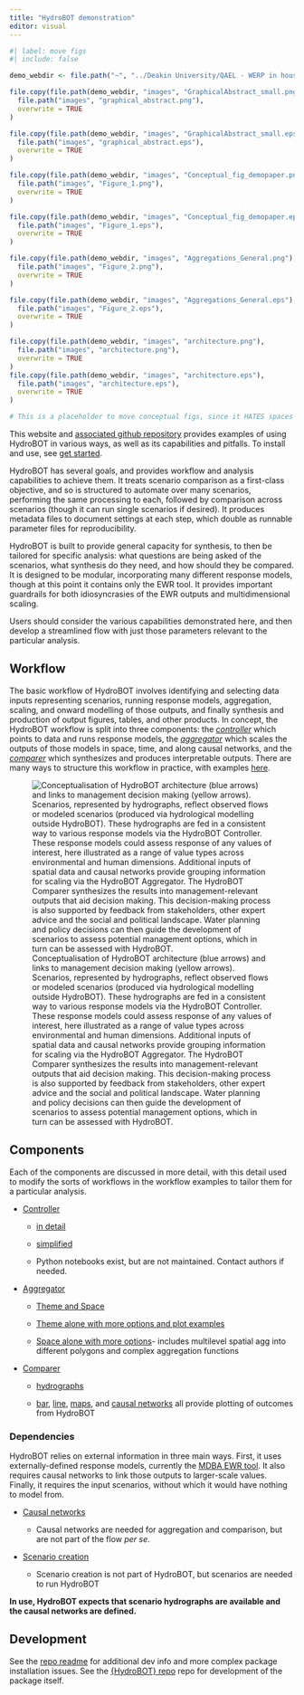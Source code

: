 ```yaml
---
title: "HydroBOT demonstration"
editor: visual
---
```


```r
#| label: move figs
#| include: false

demo_webdir <- file.path("~", "../Deakin University/QAEL - WERP in house - WERP/Toolkit/Writing/Demonstration paper")

file.copy(file.path(demo_webdir, "images", "GraphicalAbstract_small.png"),
  file.path("images", "graphical_abstract.png"),
  overwrite = TRUE
)

file.copy(file.path(demo_webdir, "images", "GraphicalAbstract_small.eps"),
  file.path("images", "graphical_abstract.eps"),
  overwrite = TRUE
)

file.copy(file.path(demo_webdir, "images", "Conceptual_fig_demopaper.png"),
  file.path("images", "Figure_1.png"),
  overwrite = TRUE
)

file.copy(file.path(demo_webdir, "images", "Conceptual_fig_demopaper.eps"),
  file.path("images", "Figure_1.eps"),
  overwrite = TRUE
)

file.copy(file.path(demo_webdir, "images", "Aggregations_General.png"),
  file.path("images", "Figure_2.png"),
  overwrite = TRUE
)

file.copy(file.path(demo_webdir, "images", "Aggregations_General.eps"),
  file.path("images", "Figure_2.eps"),
  overwrite = TRUE
)

file.copy(file.path(demo_webdir, "images", "architecture.png"),
  file.path("images", "architecture.png"),
  overwrite = TRUE
)
file.copy(file.path(demo_webdir, "images", "architecture.eps"),
  file.path("images", "architecture.eps"),
  overwrite = TRUE
)

# This is a placeholder to move conceptual figs, since it HATES spaces in names of the raw {fig} divs
```

This website and [associated github repository](https://github.com/MDBAuth/HydroBOT) provides examples of using HydroBOT in various ways, as well as its capabilities and pitfalls. To install and use, see [get started](getting_started.qmd).

HydroBOT has several goals, and provides workflow and analysis capabilities to achieve them. It treats scenario comparison as a first-class objective, and so is structured to automate over many scenarios, performing the same processing to each, followed by comparison across scenarios (though it can run single scenarios if desired). It produces metadata files to document settings at each step, which double as runnable parameter files for reproducibility.

HydroBOT is built to provide general capacity for synthesis, to then be tailored for specific analysis: what questions are being asked of the scenarios, what synthesis do they need, and how should they be compared. It is designed to be modular, incorporating many different response models, though at this point it contains only the EWR tool. It provides important guardrails for both idiosyncrasies of the EWR outputs and multidimensional scaling.

Users should consider the various capabilities demonstrated here, and then develop a streamlined flow with just those parameters relevant to the particular analysis.

## Workflow

The basic workflow of HydroBOT involves identifying and selecting data inputs representing scenarios, running response models, aggregation, scaling, and onward modelling of those outputs, and finally synthesis and production of output figures, tables, and other products. In concept, the HydroBOT workflow is split into three components: the [*controller*](controller/controller_overview.qmd) which points to data and runs response models, the [*aggregator*](aggregator/aggregation_overview.qmd) which scales the outputs of those models in space, time, and along causal networks, and the [*comparer*](comparer/comparer_overview.qmd) which synthesizes and produces interpretable outputs. There are many ways to structure this workflow in practice, with examples [here](workflows/workflow_overview.qmd).

![Conceptualisation of HydroBOT architecture (blue arrows) and links to management decision making (yellow arrows). Scenarios, represented by hydrographs, reflect observed flows or modeled scenarios (produced via hydrological modelling outside HydroBOT). These hydrographs are fed in a consistent way to various response models via the HydroBOT Controller. These response models could assess response of any values of interest, here illustrated as a range of value types across environmental and human dimensions. Additional inputs of spatial data and causal networks provide grouping information for scaling via the HydroBOT Aggregator. The HydroBOT Comparer synthesizes the results into management-relevant outputs that aid decision making. This decision-making process is also supported by feedback from stakeholders, other expert advice and the social and political landscape. Water planning and policy decisions can then guide the development of scenarios to assess potential management options, which in turn can be assessed with HydroBOT.](images/Figure_1.png){#fig-tktomgmt}

## Components

Each of the components are discussed in more detail, with this detail used to modify the sorts of workflows in the workflow examples to tailor them for a particular analysis.

-   [Controller](controller/controller_overview.qmd)

    -   [in detail](controller/controller_ewr_stepthrough.qmd)

    -   [simplified](controller/controller_ewr_wrapped.qmd)

    -   Python notebooks exist, but are not maintained. Contact authors if needed.

-   [Aggregator](aggregator/aggregation_overview.qmd)

    -   [Theme and Space](aggregator/using_multi_aggregate.qmd)

    -   [Theme alone with more options and plot examples](aggregator/theme_agg.qmd)

    -   [Space alone with more options](aggregator/spatial_agg.qmd)- includes multilevel spatial agg into different polygons and complex aggregation functions

-   [Comparer](comparer/comparer_overview.qmd)

    -   [hydrographs](comparer/hydrographs.qmd)

    -   [bar](comparer/bar_plots.qmd), [line](comparer/line_plots.qmd), [maps](comparer/maps.qmd), and [causal networks](comparer/causal_plots.qmd) all provide plotting of outcomes from HydroBOT

### Dependencies

HydroBOT relies on external information in three main ways. First, it uses externally-defined response models, currently the [MDBA EWR tool](https://github.com/MDBAuth/EWR_tool). It also requires causal networks to link those outputs to larger-scale values. Finally, it requires the input scenarios, without which it would have nothing to model from.

-   [Causal networks](provided_data/causal_plots.qmd)

    -   Causal networks are needed for aggregation and comparison, but are not part of the flow *per se*.

-   [Scenario creation](provided_data/scenario_creation.qmd)

    -   Scenario creation is not part of HydroBOT, but scenarios are needed to run HydroBOT

**In use, HydroBOT expects that scenario hydrographs are available and the causal networks are defined.**

## Development

See the [repo readme](https://github.com/MDBAuth/HydroBOT_website) for additional dev info and more complex package installation issues. See the [{HydroBOT} repo](https://github.com/MDBAuth/HydroBOT) repo for development of the package itself.
